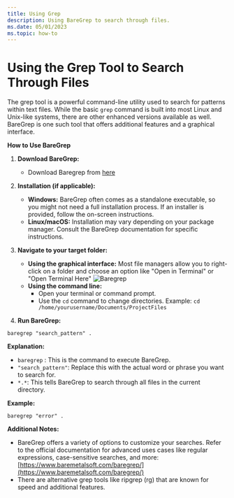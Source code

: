 ```yaml
---
title: Using Grep
description: Using BareGrep to search through files.
ms.date: 05/01/2023
ms.topic: how-to
---
```

# Using the Grep Tool to Search Through Files

The grep tool is a powerful command-line utility used to search for patterns within text files. While the basic `grep` command is built into most Linux and Unix-like systems, there are other enhanced versions available as well.  BareGrep is one such tool that offers additional features and a graphical interface.

**How to Use BareGrep**

1. **Download BareGrep:**
   - Download Baregrep from [here](https://www.baremetalsoft.com/baregrep/download.php?p=m)
   
2. **Installation (if applicable):** 
   - **Windows:** BareGrep often comes as a standalone executable, so you might not need a full installation process. If an installer is provided, follow the on-screen instructions.
   - **Linux/macOS:** Installation may vary depending on your package manager. Consult the BareGrep documentation for specific instructions.

3. **Navigate to your target folder:**
     - **Using the graphical interface:** Most file managers allow you to right-click on a folder and choose an option like  "Open in Terminal" or "Open Terminal Here"
     ![Baregrep](./media/baregrep/defaultbaregrep.gif)
     - **Using the command line:**
        * Open your terminal or command prompt.
        * Use the `cd` command to change directories. Example: `cd /home/yourusername/Documents/ProjectFiles`

4. **Run BareGrep:**

```baregrep "search_pattern" .```

**Explanation:**
- `baregrep` : This is the command to execute BareGrep.
- `"search_pattern"`: Replace this with the actual word or phrase you want to search for.
- `*.*`: This tells BareGrep to search through all files in the current directory.

**Example:**

```baregrep "error" .```

**Additional Notes:**
* BareGrep offers a variety of options to customize your searches. Refer to the official documentation for advanced uses cases like regular expressions, case-sensitive searches, and more: [https://www.baremetalsoft.com/baregrep/](https://www.baremetalsoft.com/baregrep/) 
* There are alternative grep tools like ripgrep (rg) that are known for speed and additional features.